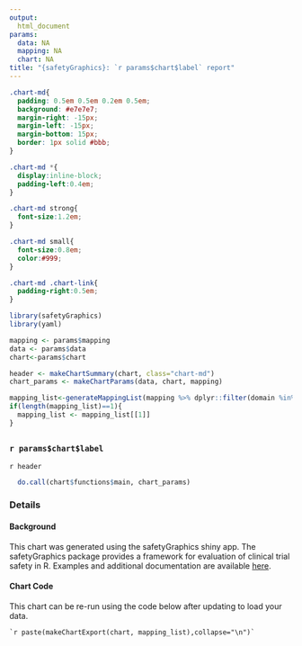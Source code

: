 ```yaml
---
output:
  html_document
params:
  data: NA
  mapping: NA
  chart: NA
title: "{safetyGraphics}: `r params$chart$label` report"
---
```



```css

.chart-md{
  padding: 0.5em 0.5em 0.2em 0.5em;
  background: #e7e7e7;
  margin-right: -15px;
  margin-left: -15px;
  margin-bottom: 15px;
  border: 1px solid #bbb;
}

.chart-md *{
  display:inline-block;
  padding-left:0.4em;
}

.chart-md strong{
  font-size:1.2em;
}

.chart-md small{
  font-size:0.8em;
  color:#999;
}

.chart-md .chart-link{
  padding-right:0.5em;
}
```

```r
library(safetyGraphics)
library(yaml)

mapping <- params$mapping
data <- params$data
chart<-params$chart

header <- makeChartSummary(chart, class="chart-md")
chart_params <- makeChartParams(data, chart, mapping)

mapping_list<-generateMappingList(mapping %>% dplyr::filter(domain %in% chart$domain))
if(length(mapping_list)==1){
  mapping_list <- mapping_list[[1]]
}

```
## {.tabset .tabset-fade} 
### `r params$chart$label`

`r header`

```r
  do.call(chart$functions$main, chart_params)
```  

### Details 

#### Background

This chart was generated using the safetyGraphics shiny app. The safetyGraphics package provides a framework for evaluation of clinical trial safety in R. Examples and additional documentation are available [here](https://github.com/SafetyGraphics/safetyGraphics). 

#### Chart Code 

This chart can be re-run using the code below after updating to load your data. 

```
`r paste(makeChartExport(chart, mapping_list),collapse="\n")`
```



